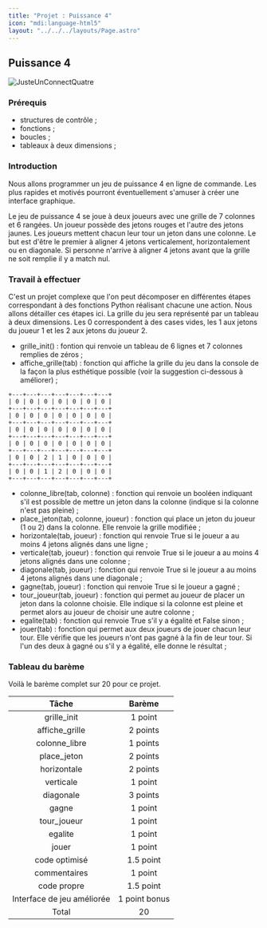 ```yaml
---
title: "Projet : Puissance 4"
icon: "mdi:language-html5"
layout: "../../../layouts/Page.astro"
---
```


## Puissance 4

![JusteUnConnectQuatre](/public/p4.jpg)

### Prérequis
- structures de contrôle ;
- fonctions ;
- boucles ;
- tableaux à deux dimensions ;

### Introduction
Nous allons programmer un jeu de puissance 4 en ligne de commande. Les plus rapides et motivés pourront éventuellement s'amuser à créer une interface graphique.

Le jeu de puissance 4 se joue à deux joueurs avec une grille de 7 colonnes et 6 rangées. Un joueur possède des jetons rouges et l'autre des jetons jaunes. Les joueurs mettent chacun leur tour un jeton dans une colonne. Le but est d'être le premier à aligner 4 jetons verticalement, horizontalement ou en diagonale. Si personne n'arrive à aligner 4 jetons avant que la grille ne soit remplie il y a match nul.

### Travail à effectuer
C'est un projet complexe que l'on peut décomposer en différentes étapes correspondant à des fonctions Python réalisant chacune une action. Nous allons détailler ces étapes ici. La grille du jeu sera représenté par un tableau à deux dimensions. Les 0 correspondent à des cases vides, les 1 aux jetons du joueur 1 et les 2 aux jetons du joueur 2.

- grille_init() : fontion qui renvoie un tableau de 6 lignes et 7 colonnes remplies de zéros ;
- affiche_grille(tab) : fonction qui affiche la grille du jeu dans la console de la façon la plus esthétique possible (voir la suggestion ci-dessous à améliorer) ;

```
+---+---+---+---+---+---+---+
| 0 | 0 | 0 | 0 | 0 | 0 | 0 |
+---+---+---+---+---+---+---+
| 0 | 0 | 0 | 0 | 0 | 0 | 0 |
+---+---+---+---+---+---+---+
| 0 | 0 | 0 | 0 | 0 | 0 | 0 |
+---+---+---+---+---+---+---+
| 0 | 0 | 0 | 0 | 0 | 0 | 0 |
+---+---+---+---+---+---+---+
| 0 | 0 | 2 | 1 | 0 | 0 | 0 |
+---+---+---+---+---+---+---+
| 0 | 0 | 1 | 2 | 0 | 0 | 0 |
+---+---+---+---+---+---+---+
```

- colonne_libre(tab, colonne) : fonction qui renvoie un booléen indiquant s'il est possible de mettre un jeton dans la colonne (indique si la colonne n'est pas pleine) ;
- place_jeton(tab, colonne, joueur) : fonction qui place un jeton du joueur (1 ou 2) dans la colonne. Elle renvoie la grille modifiée ;
- horizontale(tab, joueur) : fonction qui renvoie True si le joueur a au moins 4 jetons alignés dans une ligne ;
- verticale(tab, joueur) : fonction qui renvoie True si le joueur a au moins 4 jetons alignés dans une colonne ;
- diagonale(tab, joueur) : fonction qui renvoie True si le joueur a au moins 4 jetons alignés dans une diagonale ;
- gagne(tab, joueur) : fonction qui renvoie True si le joueur a gagné ;
- tour_joueur(tab, joueur) : fonction qui permet au joueur de placer un jeton dans la colonne choisie. Elle indique si la colonne est pleine et permet alors au joueur de choisir une autre colonne ;
- egalite(tab) : fonction qui renvoie True s'il y a égalité et False sinon ;
- jouer(tab) : fonction qui permet aux deux joueurs de jouer chacun leur tour. Elle vérifie que les joueurs n'ont pas gagné à la fin de leur tour. Si l'un des deux à gagné ou s'il y a égalité, elle donne le résultat ;

### Tableau du barème
Voilà le barème complet sur 20 pour ce projet.

| Tâche	| Barème |
|  :-:  |  :--:  |
| grille_init	| 1 point |
| affiche_grille	| 2 points |
| colonne_libre	| 1 points |
| place_jeton	| 2 points |
| horizontale	| 2 points |
| verticale	| 1 point |
| diagonale	| 3 points |
| gagne	| 1 point |
| tour_joueur	| 1 point |
| egalite	| 1 point |
| jouer	| 1 point |
| code optimisé	| 1.5 point |
| commentaires	| 1 point |
| code propre	| 1.5 point |
| Interface de jeu améliorée	| 1 point bonus |
| Total	| 20 |
